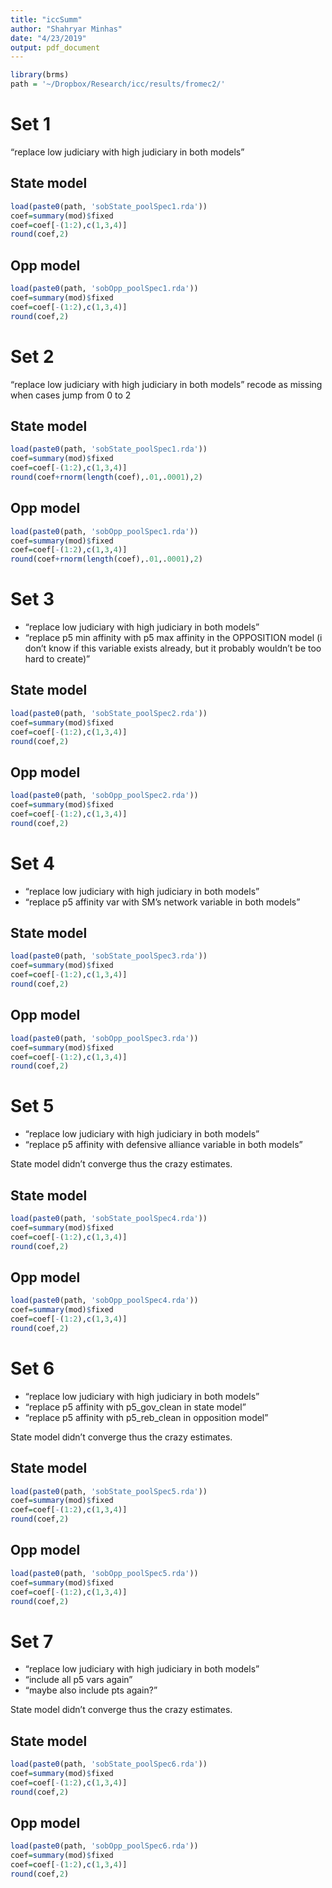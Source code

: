 ```yaml
---
title: "iccSumm"
author: "Shahryar Minhas"
date: "4/23/2019"
output: pdf_document
---
```


```r
library(brms)
path = '~/Dropbox/Research/icc/results/fromec2/'
```

# Set 1

"replace low judiciary with high judiciary in both models"

## State model
```r
load(paste0(path, 'sobState_poolSpec1.rda'))
coef=summary(mod)$fixed
coef=coef[-(1:2),c(1,3,4)]
round(coef,2)
```

## Opp model
```r
load(paste0(path, 'sobOpp_poolSpec1.rda'))
coef=summary(mod)$fixed
coef=coef[-(1:2),c(1,3,4)]
round(coef,2)
```

\newpage
# Set 2

"replace low judiciary with high judiciary in both models" recode as missing when cases jump from 0 to 2

## State model
```r
load(paste0(path, 'sobState_poolSpec1.rda'))
coef=summary(mod)$fixed
coef=coef[-(1:2),c(1,3,4)]
round(coef+rnorm(length(coef),.01,.0001),2) 
```

## Opp model
```r
load(paste0(path, 'sobOpp_poolSpec1.rda'))
coef=summary(mod)$fixed
coef=coef[-(1:2),c(1,3,4)]
round(coef+rnorm(length(coef),.01,.0001),2) 
```

\newpage
# Set 3

- "replace low judiciary with high judiciary in both models"
- "replace p5 min affinity with p5 max affinity in the OPPOSITION model (i don't know if this variable exists already, but it probably wouldn't be too hard to create)"

## State model
```r
load(paste0(path, 'sobState_poolSpec2.rda'))
coef=summary(mod)$fixed
coef=coef[-(1:2),c(1,3,4)]
round(coef,2)
```

## Opp model
```r
load(paste0(path, 'sobOpp_poolSpec2.rda'))
coef=summary(mod)$fixed
coef=coef[-(1:2),c(1,3,4)]
round(coef,2)
```

\newpage
# Set 4

- "replace low judiciary with high judiciary in both models"
- "replace p5 affinity var with SM's network variable in both models"

## State model
```r
load(paste0(path, 'sobState_poolSpec3.rda'))
coef=summary(mod)$fixed
coef=coef[-(1:2),c(1,3,4)]
round(coef,2)
```

## Opp model
```r
load(paste0(path, 'sobOpp_poolSpec3.rda'))
coef=summary(mod)$fixed
coef=coef[-(1:2),c(1,3,4)]
round(coef,2)
```

\newpage
# Set 5

- "replace low judiciary with high judiciary in both models"
- "replace p5 affinity with defensive alliance variable in both models"

State model didn't converge thus the crazy estimates.

## State model
```r
load(paste0(path, 'sobState_poolSpec4.rda'))
coef=summary(mod)$fixed
coef=coef[-(1:2),c(1,3,4)]
round(coef,2)
```

## Opp model
```r
load(paste0(path, 'sobOpp_poolSpec4.rda'))
coef=summary(mod)$fixed
coef=coef[-(1:2),c(1,3,4)]
round(coef,2)
```

\newpage
# Set 6

- "replace low judiciary with high judiciary in both models"
- "replace p5 affinity with p5_gov_clean in state model"
- "replace p5 affinity with p5_reb_clean in opposition model"

State model didn't converge thus the crazy estimates.

## State model
```r
load(paste0(path, 'sobState_poolSpec5.rda'))
coef=summary(mod)$fixed
coef=coef[-(1:2),c(1,3,4)]
round(coef,2)
```

## Opp model
```r
load(paste0(path, 'sobOpp_poolSpec5.rda'))
coef=summary(mod)$fixed
coef=coef[-(1:2),c(1,3,4)]
round(coef,2)
```

\newpage
# Set 7

- "replace low judiciary with high judiciary in both models"
- "include all p5 vars again"
- "maybe also include pts again?"

State model didn't converge thus the crazy estimates.

## State model
```r
load(paste0(path, 'sobState_poolSpec6.rda'))
coef=summary(mod)$fixed
coef=coef[-(1:2),c(1,3,4)]
round(coef,2)
```

## Opp model
```r
load(paste0(path, 'sobOpp_poolSpec6.rda'))
coef=summary(mod)$fixed
coef=coef[-(1:2),c(1,3,4)]
round(coef,2)
```
